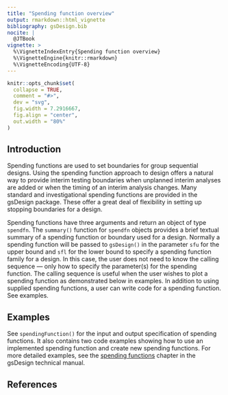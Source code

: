 ```yaml
---
title: "Spending function overview"
output: rmarkdown::html_vignette
bibliography: gsDesign.bib
nocite: |
  @JTBook
vignette: >
  %\VignetteIndexEntry{Spending function overview}
  %\VignetteEngine{knitr::rmarkdown}
  %\VignetteEncoding{UTF-8}
---
```


```r
knitr::opts_chunk$set(
  collapse = TRUE,
  comment = "#>",
  dev = "svg",
  fig.width = 7.2916667,
  fig.align = "center",
  out.width = "80%"
)
```

## Introduction

Spending functions are used to set boundaries for group sequential designs.
Using the spending function approach to design offers a natural way to
provide interim testing boundaries when unplanned interim analyses are added
or when the timing of an interim analysis changes. Many standard and
investigational spending functions are provided in the gsDesign package.
These offer a great deal of flexibility in setting up stopping boundaries
for a design.

Spending functions have three arguments and return an object of type `spendfn`.
The `summary()` function for `spendfn` objects provides a brief
textual summary of a spending function or boundary used for a design.
Normally a spending function will be passed to `gsDesign()` in the parameter
`sfu` for the upper bound and `sfl` for the lower bound to specify a
spending function family for a design.
In this case, the user does not need to know the calling sequence ---
only how to specify the parameter(s) for the spending function. The calling
sequence is useful when the user wishes to plot a spending function as
demonstrated below in examples. In addition to using supplied spending
functions, a user can write code for a spending function. See examples.

## Examples

See `spendingFunction()` for the input and output specification of
spending functions. It also contains two code examples showing how to
use an implemented spending function and create new spending functions.
For more detailed examples, see the
[spending functions](https://keaven.github.io/gsd-tech-manual/spendfn.html)
chapter in the gsDesign technical manual.

## References
